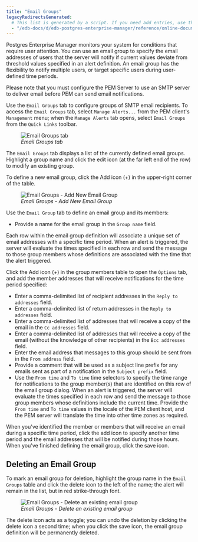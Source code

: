 ```yaml
---
title: "Email Groups"
legacyRedirectsGenerated:
  # This list is generated by a script. If you need add entries, use the `legacyRedirects` key.
  - "/edb-docs/d/edb-postgres-enterprise-manager/reference/online-documentation/8.0/pem_email_groups.html"
---
```


<div id="pem_email_groups" class="registered_link"></div>

Postgres Enterprise Manager monitors your system for conditions that require user attention. You can use an email group to specify the email addresses of users that the server will notify if current values deviate from threshold values specified in an alert definition. An email group has the flexibility to notify multiple users, or target specific users during user-defined time periods.

Please note that you must configure the PEM Server to use an SMTP server to deliver email before PEM can send email notifications.

Use the `Email Groups` tab to configure groups of SMTP email recipients. To access the `Email Groups` tab, select `Manage Alerts...` from the PEM client's `Management` menu; when the `Manage Alerts` tab opens, select `Email Groups` from the `Quick Links` toolbar.

<figure><img src="../../images/email_groups_tab.png" class="align-center" alt="Email Groups tab" /><figcaption aria-hidden="true"><em>Email Groups tab</em></figcaption></figure>

The `Email Groups` tab displays a list of the currently defined email groups. Highlight a group name and click the edit icon (at the far left end of the row) to modify an existing group.

To define a new email group, click the Add icon (+) in the upper-right corner of the table.

<figure><img src="../../images/email_group_add.png" class="align-center" alt="Email Groups - Add New Email Group" /><figcaption aria-hidden="true"><em>Email Groups - Add New Email Group</em></figcaption></figure>

Use the `Email Group` tab to define an email group and its members:

-   Provide a name for the email group in the `Group name` field.

Each row within the email group definition will associate a unique set of email addresses with a specific time period. When an alert is triggered, the server will evaluate the times specified in each row and send the message to those group members whose definitions are associated with the time that the alert triggered.

Click the Add icon (+) in the group members table to open the `Options` tab, and add the member addresses that will receive notifications for the time period specified:

-   Enter a comma-delimited list of recipient addresses in the `Reply to addresses` field.
-   Enter a comma-delimited list of return addresses in the `Reply to addresses` field.
-   Enter a comma-delimited list of addresses that will receive a copy of the email in the `Cc addresses` field.
-   Enter a comma-delimited list of addresses that will receive a copy of the email (without the knowledge of other recipients) in the `Bcc addresses` field.
-   Enter the email address that messages to this group should be sent from in the `From address` field.
-   Provide a comment that will be used as a subject line prefix for any emails sent as part of a notification in the `Subject prefix` field.
-   Use the `From time` and `To time` time selectors to specify the time range for notifications to the group member(s) that are identified on this row of the email group dialog. When an alert is triggered, the server will evaluate the times specified in each row and send the message to those group members whose definitions include the current time. Provide the `From time` and `To time` values in the locale of the PEM client host, and the PEM server will translate the time into other time zones as required.

When you've identified the member or members that will receive an email during a specific time period, click the add icon to specify another time period and the email addresses that will be notified during those hours. When you've finished defining the email group, click the save icon.

## Deleting an Email Group

To mark an email group for deletion, highlight the group name in the `Email Groups` table and click the delete icon to the left of the name; the alert will remain in the list, but in red strike-through font.

<figure><img src="../../images/email_group_delete.png" class="align-center" alt="Email Groups - Delete an existing email group" /><figcaption aria-hidden="true"><em>Email Groups - Delete an existing email group</em></figcaption></figure>

The delete icon acts as a toggle; you can undo the deletion by clicking the delete icon a second time; when you click the save icon, the email group definition will be permanently deleted.
